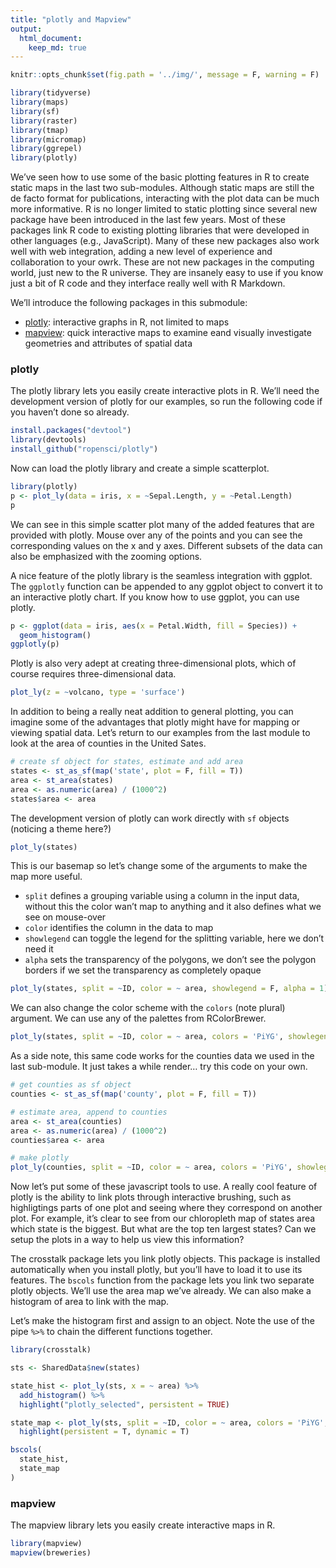 ```yaml
---
title: "plotly and Mapview"
output: 
  html_document:
    keep_md: true
---
```


```r
knitr::opts_chunk$set(fig.path = '../img/', message = F, warning = F)

library(tidyverse)
library(maps)
library(sf)
library(raster)
library(tmap)
library(micromap)
library(ggrepel)
library(plotly)
```

We've seen how to use some of the basic plotting features in R to create static maps in the last two sub-modules.  Although static maps are still the de facto format for publications, interacting with the plot data can be much more informative.  R is no longer limited to static plotting since several new package have been introduced in the last few years.  Most of these packages link R code to existing plotting libraries that were developed in other languages (e.g., JavaScript).  Many of these new packages also work well with web integration, adding a new level of experience and collaboration to your owrk.  These are not new packages in the computing world, just new to the R universe.  They are insanely easy to use if you know just a bit of R code and they interface really well with R Markdown.  

We'll introduce the following packages in this submodule:

* [plotly](https://plot.ly/r/): interactive graphs in R, not limited to maps
* [mapview](https://github.com/r-spatial/mapview): quick interactive maps to examine eand visually investigate geometries and attributes of spatial data

<!-- https://moderndata.plot.ly/visualizing-geo-spatial-data-with-sf-and-plotly/ -->

### plotly

The plotly library lets you easily create interactive plots in R.  We'll need the development version of plotly for our examples, so run the following code if you haven't done so already.

```r
install.packages("devtool")
library(devtools)
install_github("ropensci/plotly")
```

Now can load the plotly library and create a simple scatterplot. 

```r
library(plotly)
p <- plot_ly(data = iris, x = ~Sepal.Length, y = ~Petal.Length)
p
```

We can see in this simple scatter plot many of the added features that are provided with plotly.  Mouse over any of the points and you can see the corresponding values on the x and y axes.  Different subsets of the data can also be emphasized with the zooming options.    

A nice feature of the plotly library is the seamless integration with ggplot.  The `ggplotly` function can be appended to any ggplot object to convert it to an interactive plotly chart. If you know how to use ggplot, you can use plotly. 

```r
p <- ggplot(data = iris, aes(x = Petal.Width, fill = Species)) + 
  geom_histogram()
ggplotly(p)
```

Plotly is also very adept at creating three-dimensional plots, which of course requires three-dimensional data.

```r
plot_ly(z = ~volcano, type = 'surface')
```

In addition to being a really neat addition to general plotting, you can imagine some of the advantages that plotly might have for mapping or viewing spatial data.  Let's return to our examples from the last module to look at the area of counties in the United Sates.

```r
# create sf object for states, estimate and add area
states <- st_as_sf(map('state', plot = F, fill = T))
area <- st_area(states)
area <- as.numeric(area) / (1000^2)
states$area <- area
```

The development version of plotly can work directly with `sf` objects (noticing a theme here?) 

```r
plot_ly(states)
```

This is our basemap so let's change some of the arguments to make the map more useful.

* `split` defines a grouping variable using a column in the input data, without this the color wan't map to anything and it also defines what we see on mouse-over
* `color` identifies the column in the data to map
* `showlegend` can toggle the legend for the splitting variable, here we don't need it
* `alpha` sets the transparency of the polygons, we don't see the polygon borders if we set the transparency as completely opaque

```r
plot_ly(states, split = ~ID, color = ~ area, showlegend = F, alpha = 1)
```

We can also change the color scheme with the `colors` (note plural) argument.  We can use any of the palettes from RColorBrewer.

```r
plot_ly(states, split = ~ID, color = ~ area, colors = 'PiYG', showlegend = F, alpha = 1)
```

As a side note, this same code works for the counties data we used in the last sub-module.  It just takes a while render... try this code on your own. 

```r
# get counties as sf object
counties <- st_as_sf(map('county', plot = F, fill = T))

# estimate area, append to counties
area <- st_area(counties)
area <- as.numeric(area) / (1000^2)
counties$area <- area

# make plotly
plot_ly(counties, split = ~ID, color = ~ area, colors = 'PiYG', showlegend = F, alpha = 1)
```

Now let's put some of these javascript tools to use.  A really cool feature of plotly is the ability to link plots through interactive brushing, such as highligtings parts of one plot and seeing where they correspond on another plot.  For example, it's clear to see from our chloropleth map of states area which state is the biggest.  But what are the top ten largest states?  Can we setup the plots in a way to help us view this information?  

The crosstalk package lets you link plotly objects.  This package is installed automatically when you install plotly, but you'll have to load it to use its features. The `bscols` function from the package lets you link two separate plotly objects. We'll use the area map we've already.  We can also make a histogram of area to link with the map. 

Let's make the histogram first and assign to an object.  Note the use of the pipe `%>%` to chain the different functions together.  

```r
library(crosstalk)

sts <- SharedData$new(states)

state_hist <- plot_ly(sts, x = ~ area) %>%
  add_histogram() %>%
  highlight("plotly_selected", persistent = TRUE)

state_map <- plot_ly(sts, split = ~ID, color = ~ area, colors = 'PiYG', showlegend = F, alpha = 1) %>%
  highlight(persistent = T, dynamic = T)

bscols(
  state_hist,
  state_map
)

```




### mapview

The mapview library lets you easily create interactive maps in R.

```r
library(mapview)
mapview(breweries)
```